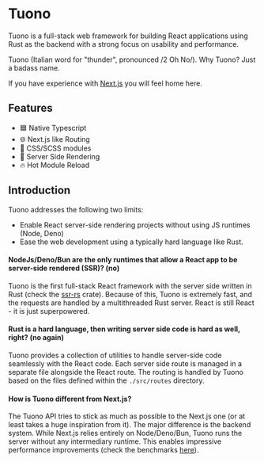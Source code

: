 
<MetaTags
  title="Tuono - Documentation"
  canonical="https://tuono.dev/documentation"
  description="Tuono is a full-stack framework for building React applications using Rust as the backend."
/>


<Breadcrumbs />

# Tuono

Tuono is a full-stack web framework for building React applications using Rust as the
backend with a strong focus on usability and performance.

Tuono (Italian word for "thunder", pronounced /2 Oh No/). Why Tuono? Just a badass name.

If you have experience with [Next.js](https://nextjs.org/) you will feel home here.

## Features

- 🟦 Native Typescript
- 🌐 Next.js like Routing
- 🍭 CSS/SCSS modules
- 🧬 Server Side Rendering
- 🔥 Hot Module Reload

## Introduction

Tuono addresses the following two limits:

- Enable React server-side rendering projects without using JS runtimes (Node, Deno)
- Ease the web development using a typically hard language like Rust.

#### NodeJs/Deno/Bun are the only runtimes that allow a React app to be server-side rendered (SSR)? (no)

Tuono is the first full-stack React framework with the server side written in Rust (check the [ssr-rs](https://github.com/tuono-labs/ssr-rs) crate).
Because of this, Tuono is extremely fast, and the requests are handled by a multithreaded Rust server.
React is still React - it is just superpowered.

#### Rust is a hard language, then writing server side code is hard as well, right? (no again)

Tuono provides a collection of utilities to handle server-side code seamlessly with
the React code. Each server side route is managed in a separate file alongside the React route.
The routing is handled by Tuono based on the files defined within the `./src/routes` directory.

#### How is Tuono different from Next.js?

The Tuono API tries to stick as much as possible to the Next.js one (or at least takes a huge inspiration
from it). The major difference is the backend system. While Next.js relies entirely on Node/Deno/Bun,
Tuono runs the server without any intermediary runtime. This enables impressive performance improvements
(check the benchmarks [here](https://github.com/tuono-labs/tuono/tree/main/benches)).
